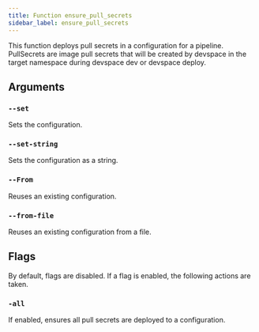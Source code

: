 ```yaml
---
title: Function ensure_pull_secrets
sidebar_label: ensure_pull_secrets
---
```


This function deploys pull secrets in a configuration for a pipeline. PullSecrets are image pull secrets that will be created by devspace in the target namespace during devspace dev or devspace deploy.

## Arguments

### `--set`

Sets the configuration.

### `--set-string`

Sets the configuration as a string.

### `--From`

Reuses an existing configuration.

### `--from-file`

Reuses an existing configuration from a file.

## Flags

By default, flags are disabled. If a flag is enabled, the following actions are taken.

### `-all`

If enabled, ensures all pull secrets are deployed to a configuration.
